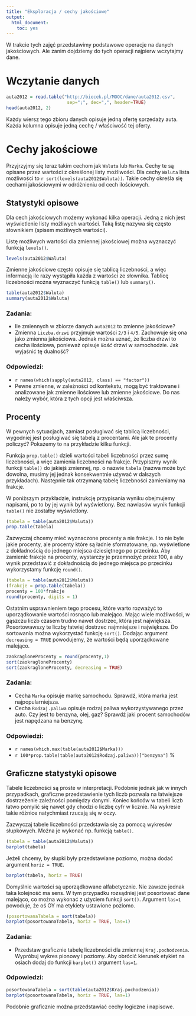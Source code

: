 ```yaml
---
title: "Eksploracja / cechy jakościowe"
output:
  html_document:
    toc: yes
---
```


W trakcie tych zajęć przedstawimy podstawowe operacje na danych jakościowych. 
Ale zanim dojdziemy do tych operacji najpierw wczytajmy dane.

# Wczytanie danych

```r
auta2012 = read.table("http://biecek.pl/MOOC/dane/auta2012.csv",
                       sep=";", dec=",", header=TRUE)
head(auta2012, 2)
```

Każdy wiersz tego zbioru danych opisuje jedną ofertę sprzedaży auta. Każda kolumna opisuje jedną cechę / właściwość tej oferty.



# Cechy jakościowe
Przyjrzyjmy się teraz takim cechom jak `Waluta` lub `Marka`. Cechy te są opisane przez wartości z określonej listy możliwości.
Dla cechy `Waluta` lista możliwości to `r sort(levels(auta2012$Waluta))`.
Takie cechy określa się cechami jakościowymi w odróżnieniu od cech ilościowych.

## Statystyki opisowe
Dla cech jakościowych możemy wykonać kilka operacji.
Jedną z nich jest wyświetlenie listy możliwych wartości. Taką listę nazywa się często słownikiem (spisem możliwych wartości).

Listę możliwych wartości dla zmiennej jakościowej można wyznaczyć funkcją `levels()`.

```r
levels(auta2012$Waluta)
```

Zmienne jakościowe często opisuje się tablicą liczebności, a więc informacją ile razy wystąpiła każda z wartości ze słownika.
Tablicę liczebności można wyznaczyć funkcją `table()` lub `summary()`.

```r
table(auta2012$Waluta)
summary(auta2012$Waluta)
```

### Zadania:
+ Ile zmiennych w zbiorze danych `auta2012` to zmienne jakościowe? 
+ Zmienna `Liczba.drzwi` przyjmuje wartości `2/3` i `4/5`. Zachowuje się ona jako zmienna jakościowa. Jednak można uznać, że liczba drzwi to cecha ilościowa, ponieważ opisuje _ilość_ drzwi w samochodzie. Jak wyjaśnić tę dualność?

### Odpowiedzi:
+ `r names(which(sapply(auta2012, class) == "factor"))`
+ Pewne zmienne, w zależności od kontekstu, mogą być traktowane i analizowane jak zmienne ilościowe lub zmienne jakościowe. Do nas należy wybór, która z tych opcji jest właściwsza.

## Procenty

W pewnych sytuacjach, zamiast posługiwać się tablicą liczebności, wygodniej jest posługiwać się tabelą z procentami.
Ale jak te procenty policzyć?
Pokażemy to na przykładzie kilku funkcji. 

Funkcja `prop.table()` dzieli wartości tabeli liczebności przez sumę liczebności, a więc zamienia liczebności na frakcje.
Przypiszmy wynik funkcji `table()` do jakiejś zmiennej, np. o nazwie `tabela` (nazwa może być dowolna, musimy jej jednak konsekwentnie używać w dalszych przykładach).
Następnie tak otrzymaną tabelę liczebności zamieniamy na frakcje.

W poniższym przykładzie, instrukcję przypisania wyniku obejmujemy napisami, po to by jej wynik był wyświetlony. Bez nawiasów wynik funkcji `table()` nie zostałby wyświetlony.

```r
(tabela = table(auta2012$Waluta))
prop.table(tabela)
```

Zazwyczaj chcemy mieć wyznaczone procenty a nie frakcje. I to nie byle jakie procenty, ale procenty które są ładnie sformatowane, np. wyświetlone z dokładnością do jednego miejsca dziesiętnego po przecinku.
Aby zamienić frakcje na procenty, wystarczy je przemnożyć przez 100, a aby wynik przedstawić z dokładnością do jednego miejsca po przecinku wykorzystamy funkcję `round()`.

```r
(tabela = table(auta2012$Waluta))
(frakcje = prop.table(tabela))
procenty = 100*frakcje
round(procenty, digits = 1)
```

Ostatnim usprawnieniem tego procesu, które warto rozważyć to uporządkowanie wartości rosnąco lub malejąco.
Mając wiele możliwości, w gąszczu liczb czasem trudno nawet dostrzec, która jest największa. 
Posortowawszy te liczby łatwiej dostrzec najmniejsze i największe.
Do sortowania można wykorzystać funkcję `sort()`. Dodając argument `decreasing = TRUE` powodujemy, że wartości będą uporządkowane malejąco.

```r
zaokragloneProcenty = round(procenty,1)
sort(zaokragloneProcenty)
sort(zaokragloneProcenty, decreasing = TRUE)
```

### Zadania:
+ Cecha `Marka` opisuje markę samochodu. Sprawdź, która marka jest najpopularniejsza.
+ Cecha `Rodzaj.paliwa` opisuje rodzaj paliwa wykorzystywanego przez auto. Czy jest to benzyna, olej, gaz? Sprawdź jaki procent samochodów jest napędzana na benzynę.

### Odpowiedzi:
+ `r names(which.max(table(auta2012$Marka)))`
+ `r 100*prop.table(table(auta2012$Rodzaj.paliwa))["benzyna"]` %

## Graficzne statystyki opisowe

Tabele liczebności są proste w interpretacji. Podobnie jednak jak w innych przypadkach, graficzne przedstawienie tych liczb pozwala na łatwiejsze dostrzeżenie zależności pomiędzy danymi. Koniec końców w tabeli liczb łatwo pomylić się nawet gdy chodzi o liczbę cyfr w licznie. Na wykresie takie różnice natychmiast rzucają się w oczy.

Zazwyczaj tabele liczebności przedstawia się za pomocą wykresów słupkowych.
Można je wykonać np. funkcją `table()`.

```r
(tabela = table(auta2012$Waluta))
barplot(tabela)
```

Jeżeli chcemy, by słupki były przedstawiane poziomo, można dodać argument `horiz = TRUE`.

```r
barplot(tabela, horiz = TRUE)
```

Domyślnie wartości są uporządkowane alfabetycznie. Nie zawsze jednak taka kolejność ma sens.
W tym przypadku rozsądniej jest posortować dane malejąco, co można wykonać z użyciem funkcji `sort()`.
Argument `las=1` powoduje, że oś OY ma etykiety ustawione poziomo.

```r
(posortowanaTabela = sort(tabela))
barplot(posortowanaTabela, horiz = TRUE, las=1)
```

### Zadania:
+ Przedstaw graficznie tabelę liczebności dla zmiennej `Kraj.pochodzenia`. Wypróbuj wykres pionowy i poziomy. Aby obrócić kierunek etykiet na osiach dodaj do funkcji `barplot()` argument `las=1`.

### Odpowiedzi:
```r
posortowanaTabela = sort(table(auta2012$Kraj.pochodzenia))
barplot(posortowanaTabela, horiz = TRUE, las=1)
```

Podobnie graficznie można przedstawiać cechy logiczne i napisowe.

